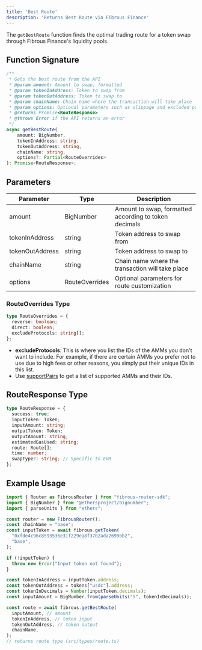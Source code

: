 ```yaml
---
title: 'Best Route'
description: 'Returns Best Route via Fibrous Finance'
---
```


The `getBestRoute` function finds the optimal trading route for a token swap through Fibrous Finance's liquidity pools.

## Function Signature

```typescript
/**
 * Gets the best route from the API
 * @param amount: Amount to swap, formatted
 * @param tokenInAddress: Token to swap from
 * @param tokenOutAddress: Token to swap to
 * @param chainName: Chain name where the transaction will take place
 * @param options: Optional parameters such as slippage and excluded protocols
 * @returns Promise<RouteResponse>
 * @throws Error if the API returns an error
 */
async getBestRoute(
    amount: BigNumber,
    tokenInAddress: string,
    tokenOutAddress: string,
    chainName: string,
    options?: Partial<RouteOverrides>
): Promise<RouteResponse>;
```

## Parameters

| Parameter | Type | Description |
| --- | --- | --- |
| amount | BigNumber | Amount to swap, formatted according to token decimals |
| tokenInAddress | string | Token address to swap from |
| tokenOutAddress | string | Token address to swap to |
| chainName | string | Chain name where the transaction will take place |
| options | RouteOverrides | Optional parameters for route customization |

### RouteOverrides Type

```typescript
type RouteOverrides = {
  reverse: boolean;
  direct: boolean;
  excludeProtocols: string[];
};
```

- **excludeProtocols**: This is where you list the IDs of the AMMs you don't want to include. For example, if there are certain AMMs you prefer not to use due to high fees or other reasons, you simply put their unique IDs in this list.
- Use [supportPairs](/api-reference/starknet/endpoint/supportPairs) to get a list of supported AMMs and their IDs.

## RouteResponse Type

```typescript
type RouteResponse = {
  success: true;
  inputToken: Token;
  inputAmount: string;
  outputToken: Token;
  outputAmount: string;
  estimatedGasUsed: string;
  route: Route[];
  time: number;
  swapType?: string; // Specific to EVM
};
```

## Example Usage

```typescript
import { Router as FibrousRouter } from "fibrous-router-sdk";
import { BigNumber } from "@ethersproject/bignumber";
import { parseUnits } from "ethers";

const router = new FibrousRouter();
const chainName = "base";
const inputToken = await fibrous.getToken(
  "0xfde4c96c8593536e31f229ea8f37b2ada2699bb2",
  "base",
);

if (!inputToken) {
  throw new Error("Input token not found");
}

const tokenInAddress = inputToken.address;
const tokenOutAddress = tokens["usdc"].address;
const tokenInDecimals = Number(inputToken.decimals);
const inputAmount = BigNumber.from(parseUnits("5", tokenInDecimals));

const route = await fibrous.getBestRoute(
  inputAmount, // amount
  tokenInAddress, // token input
  tokenOutAddress, // token output
  chainName,
);
// returns route type (src/types/route.ts)
```

